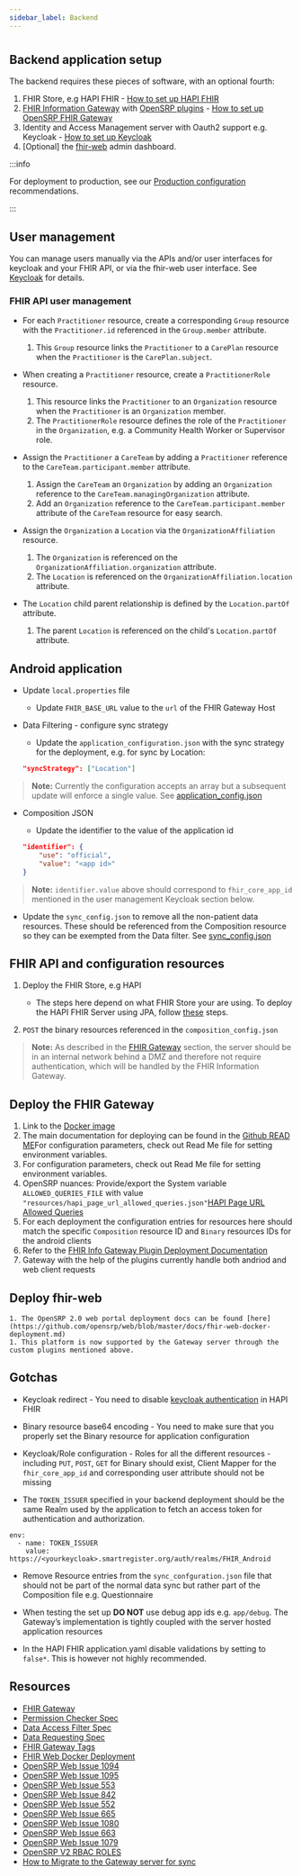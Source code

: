 ```yaml
---
sidebar_label: Backend
---
```


#

## Backend application setup

The backend requires these pieces of software, with an optional fourth:

1. FHIR Store, e.g HAPI FHIR - [How to set up HAPI FHIR](https://github.com/hapifhir/hapi-fhir-jpaserver-starter)
2. [FHIR Information Gateway](https://github.com/onaio/fhir-gateway-plugin) with [OpenSRP plugins](https://hub.docker.com/r/onaio/fhir-gateway-plugin/tags) - [How to set up OpenSRP FHIR Gateway](https://github.com/onaio/fhir-gateway-extension)
3. Identity and Access Management server with Oauth2 support e.g. Keycloak - [How to set up Keycloak](https://github.com/keycloak/keycloak)
3. [Optional] the [fhir-web](https://github.com/onaio/fhir-web) admin dashboard.

:::info

For deployment to production, see our [Production configuration](https://docs.opensrp.io/engineering/backend/production) recommendations. 

:::

## User management

You can manage users manually via the APIs and/or user interfaces for keycloak and your FHIR API, or via the fhir-web user interface. See [Keycloak](backend/keycloak) for details.

### FHIR API user management

- For each `Practitioner` resource, create a corresponding `Group` resource with the `Practitioner.id` referenced in the `Group.member` attribute.

    1. This `Group` resource links the `Practitioner` to a `CarePlan` resource when the `Practitioner` is the `CarePlan.subject`.

- When creating a `Practitioner` resource, create a `PractitionerRole` resource.

    1. This resource links the `Practitioner` to an `Organization` resource when the `Practitioner` is an `Organization` member.
    1. The `PractitionerRole` resource defines the role of the `Practitioner` in the `Organization`, e.g. a Community Health Worker or Supervisor role.

- Assign the `Practitioner` a `CareTeam` by adding a `Practitioner` reference to the `CareTeam.participant.member` attribute.

    1. Assign the `CareTeam` an `Organization` by adding an `Organization` reference to the `CareTeam.managingOrganization` attribute.
    1. Add an `Organization` reference to the `CareTeam.participant.member` attribute of the `CareTeam` resource for easy search.

- Assign the `Organization` a `Location` via the `OrganizationAffiliation` resource.

    1. The `Organization` is referenced on the `OrganizationAffiliation.organization` attribute.
    1. The `Location` is referenced on the `OrganizationAffiliation.location` attribute.

- The `Location` child parent relationship is defined by the `Location.partOf` attribute.
    1. The parent `Location` is referenced on the child's `Location.partOf` attribute.

## Android application

- Update `local.properties` file
    - Update `FHIR_BASE_URL` value to the `url` of the FHIR Gateway Host

- Data Filtering - configure sync strategy
    - Update the `application_configuration.json` with the sync strategy for the deployment, e.g. for sync by Location:

    ```json
    "syncStrategy": ["Location"]
    ```

> **Note:** Currently the configuration accepts an array but a subsequent update will enforce a single value. See [application_config.json](https://github.com/opensrp/fhircore/blob/main/android/quest/src/main/assets/configs/app/application_config.json)

- Composition JSON
    - Update the identifier to the value of the application id

    ```json
    "identifier": {
        "use": "official",
        "value": "<app id>"
    }
    ```

> **Note:** `identifier.value` above should correspond to `fhir_core_app_id` mentioned in the user management Keycloak section below.

- Update the `sync_config.json` to remove all the non-patient data resources. These should be referenced from the Composition resource so they can be exempted from the Data filter. See [sync_config.json](https://github.com/opensrp/fhircore/blob/b7c24616d4224bd8d16c53b0c2a4f14a1075ce7c/android/quest/src/main/assets/configs/app/sync_config.json)

## FHIR API and configuration resources

1. Deploy the FHIR Store, e.g HAPI

    - The steps here depend on what FHIR Store your are using. To deploy the HAPI FHIR Server using JPA, follow [these](https://github.com/hapifhir/hapi-fhir-jpaserver-starter) steps.

2. `POST` the binary resources referenced in the `composition_config.json`

> **Note:**  As described in the [FHIR Gateway](backend/info-gateway) section, the server should be in an internal network behind a DMZ and therefore not require authentication, which will be handled by the FHIR Information Gateway.

## Deploy the FHIR Gateway

1. Link to the [Docker image](https://hub.docker.com/r/onaio/fhir-gateway-plugin/tags )
1. The main documentation for deploying can be found in the [Github READ ME](https://github.com/google/fhir-gateway/blob/main/README.md)For configuration parameters, check out Read Me file for setting environment variables.
1. For configuration parameters, check out Read Me file for setting environment variables.
1. OpenSRP nuances: Provide/export  the System variable `ALLOWED_QUERIES_FILE` with value `"resources/hapi_page_url_allowed_queries.json"`[HAPI Page URL Allowed Queries](https://github.com/opensrp/fhir-gateway/blob/main/resources/hapi_page_url_allowed_queries.json)
1. For each deployment the configuration entries for resources here should match the specific  `Composition` resource ID and `Binary` resources IDs for the android clients
1. Refer to the [FHIR Info Gateway Plugin Deployment Documentation](https://docs.google.com/document/d/1dVFwI3B6AR-J3HTgLdbM-AJuoxMorrOqe2z7y_t_B2Y/edit?usp=sharing)
1. Gateway with the help of the plugins currently handle both andriod and web client requests

## Deploy fhir-web

    1. The OpenSRP 2.0 web portal deployment docs can be found [here](https://github.com/opensrp/web/blob/master/docs/fhir-web-docker-deployment.md)
    1. This platform is now supported by the Gateway server through the custom plugins mentioned above.


## Gotchas

- Keycloak redirect - You need to disable [keycloak authentication](https://github.com/opensrp/hapi-fhir-keycloak) in HAPI FHIR

- Binary resource base64 encoding - You need to make sure that you properly set the Binary resource for application configuration

- Keycloak/Role configuration -  Roles for all the different resources - including `PUT`, `POST`, `GET` for Binary should exist, Client Mapper for the `fhir_core_app_id` and corresponding user attribute should not be missing

- The `TOKEN_ISSUER` specified in your backend deployment should be the same Realm used by the application to fetch an access token for authentication and authorization.

```
env:
  - name: TOKEN_ISSUER
    value: https://<yourkeycloak>.smartregister.org/auth/realms/FHIR_Android
```    

- Remove Resource entries from the `sync_confguration.json` file that should not be part of the normal data sync but rather part of the Composition file e.g. Questionnaire

- When testing the set up **DO NOT** use debug app ids e.g. `app/debug`. The Gateway’s implementation is tightly coupled with the server hosted application resources

- In the HAPI FHIR application.yaml disable validations by setting to `false*`. This is however not highly recommended.



## Resources

- [FHIR Gateway](https://github.com/opensrp/fhir-gateway)
- [Permission Checker Spec](https://github.com/opensrp/fhircore/discussions/1603)
- [Data Access Filter Spec](https://github.com/opensrp/fhircore/discussions/1604)
- [Data Requesting Spec](https://github.com/opensrp/fhircore/discussions/1612)
- [FHIR Gateway Tags](https://hub.docker.com/r/opensrp/fhir-gateway/tags)
- [FHIR Web Docker Deployment](https://github.com/opensrp/web/blob/master/docs/fhir-web-docker-deployment.md)
- [OpenSRP Web Issue 1094](https://github.com/opensrp/web/issues/1094)
- [OpenSRP Web Issue 1095](https://github.com/opensrp/web/issues/1095)
- [OpenSRP Web Issue 553](https://github.com/opensrp/web/issues/553)
- [OpenSRP Web Issue 842](https://github.com/opensrp/web/issues/842)
- [OpenSRP Web Issue 552](https://github.com/opensrp/web/issues/552)
- [OpenSRP Web Issue 665](https://github.com/opensrp/web/issues/665)
- [OpenSRP Web Issue 1080](https://github.com/opensrp/web/issues/1080)
- [OpenSRP Web Issue 663](https://github.com/opensrp/web/issues/663)
- [OpenSRP Web Issue 1079](https://github.com/opensrp/web/issues/1079)
- [OpenSRP V2 RBAC ROLES](https://docs.google.com/document/d/1MEw41Rtfdmos9gqqDamQ31_Y58E8Thgo_8i9UXD8ET4)
- [How to Migrate to the Gateway server for sync](https://docs.google.com/document/d/1OeznAQsZe4p2NDiHhpfNKWB2y-qVhgEva5k_GeHTiKc/edit?usp=sharing)
